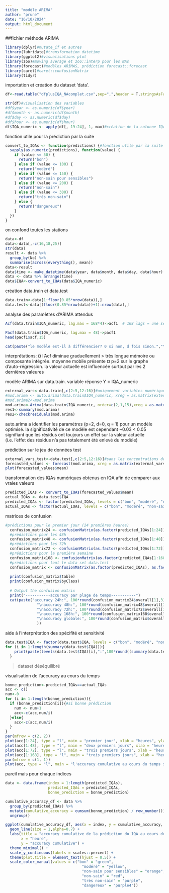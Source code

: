 ---
title: "modèle ARIMA"
author: "prune"
date: "16/10/2024"
output: html_document
---

##fichier méthode ARIMA

```{r}
library(dplyr)#mutate_if et autres
library(lubridate)#transformation datetime
library(ggplot2)#visualisations plot
library(zoo)#moving average et zoo::interp pour les NAs
library(forecast)#modèles ARIMAS, prédiction forecast::forecast
library(caret)#caret::confusionMatrix
library(tidyr)
```

importation et création du dataset 'data'.
```{r}
df<-read.table("dfplusIQA_NAcomplet.csv",sep=",",header = T,stringsAsFactors = T)#nom du fichier avec NAs imputés, toutes colonnes créées| s'assurer que le jeu de données s'appelle df

str(df)#visualisation des variables
#df$year <- as.numeric(df$year)
#df$month <- as.numeric(df$month)
#df$day <- as.numeric(df$day)
#df$hour <- as.numeric(df$hour)
df$IQA_numeric <- apply(df[, 19:24], 1, max)#création de la colonne IQA_numeric à partir des IQA individuelles
```

fonction utile pour la prédiction par la suite
```{r}
convert_to_IQAs <- function(predictions) {#fonction utile par la suite
  sapply(as.numeric(predictions), function(value) {
    if (value <= 50) {
      return("bon")
    } else if (value <= 100) {
      return("modéré")
    } else if (value <= 150) {
      return("non-sain pour sensibles")
    } else if (value <= 200) {
      return("non-sain")
    } else if (value <= 300) {
      return("très non-sain")
    } else {
      return("dangereux")
    }
  })
}
```

on confond toutes les stations
```{r}
data<-df
data<-data[,-c(16,18,25)]
str(data)
result <- data %>%
  group_by(No) %>%                        
  summarise(across(everything(), mean))    
data<-result
data$time <- make_datetime(data$year, data$month, data$day, data$hour)
data <- data %>% arrange(time)
data$IQA<-convert_to_IQAs(data$IQA_numeric)
```

création data.train et data.test
```{r}
data.train<-data[1:floor(0.85*nrow(data)),]
data.test<-data[(floor(0.85*nrow(data))+1):nrow(data),]
```

analyse des paramètres d'ARIMA attendus
```{r}
Acf(data.train$IQA_numeric, lag.max = 168*4)->acf1  # 168 lags = une semaine 

Pacf(data.train$IQA_numeric, lag.max = 48)->pacf1
head(pacf1$acf,15)

cat(paste("le modèle est-il à différencier? 0 si non, d fois sinon.","\nd =", ndiffs(data.train$IQA_numeric)))

```
interprétations: 
  ¤ l'Acf diminue graduellement > très longue mémoire ou composante intégrée. moyenne mobile présente
  ¤ p=2 sur le graphe d'auto-régression. la valeur actuelle est influencée surtout par les 2 dernières valeures


modèle ARIMA sur data.train. variable réponse Y = IQA_numeric
```{r}
external_vars<-data.train[,c(2:5,12:16)]#uniquement variables numériques (!colonne 16)
#mod.arima <- auto.arima(data.train$IQA_numeric, xreg = as.matrix(external_vars))
#mod.arima2<-mod.arima
mod.arima<-Arima(data.train$IQA_numeric, order=c(2,1,15),xreg = as.matrix(external_vars))
res1<-summary(mod.arima)
res2<-checkresiduals(mod.arima)
```
auto.arima a identifier les paramètres (p=2, d=0, q = 1) pour un modèle optimisé.
la significativité de ce modèle est cependant ~0.03 < 0.05 signifiant que les résidus ont toujours un effet sur la valeur actuelle (i.e. l'effet des résidus n'a pas totalement été enlevé du modèle)

prédiction sur le jeu de données test
```{r}
external_vars_test<-data.test[,c(2:5,12:16)]#sans les concentrations de polluants
forecasted_values <- forecast(mod.arima, xreg = as.matrix(external_vars_test))
plot(forecasted_values$mean)
```
transformation des IQAs numériques obtenus en IQA afin de comparer aux vraies valeurs
```{r}
predicted_IQAs <- convert_to_IQAs(forecasted_values$mean)
actual_IQAs <- data.test$IQA
predicted_IQAs <- factor(predicted_IQAs, levels = c("bon", "modéré", "non-sain pour sensibles", "non-sain", "très non-sain", "dangereux"))
actual_IQAs <- factor(actual_IQAs, levels = c("bon", "modéré", "non-sain pour sensibles", "non-sain", "très non-sain", "dangereux"))
```

matrices de confusion
```{r, warning=FALSE}
#prédictions pour le premier jour (24 premières heures)
  confusion_matrix24 <- confusionMatrix(as.factor(predicted_IQAs[1:24]), as.factor(actual_IQAs[1:24]))
  #prédictions pour les 48h
  confusion_matrix48 <- confusionMatrix(as.factor(predicted_IQAs[1:48]), as.factor(actual_IQAs[1:48]))
  #prédictions pour les 72h
  confusion_matrix72 <- confusionMatrix(as.factor(predicted_IQAs[1:72]), as.factor(actual_IQAs[1:72]))
  #prédictions pour la première semaine
  confusion_matrix168 <- confusionMatrix(as.factor(predicted_IQAs[1:168]), as.factor(actual_IQAs[1:168]))
  #prédictions pour tout le data set data.test
  confusion_matrix <- confusionMatrix(as.factor(predicted_IQAs), as.factor(actual_IQAs))
  
  print(confusion_matrix$table)
  print(confusion_matrix$byClass)
  
  # Output the confusion matrix
  print("-----------accuracy par plage de temps-----------")
  cat(paste("accuracy 24h:", 100*round(confusion_matrix24$overall[1],3),"%",
              "\naccuracy 48h:", 100*round(confusion_matrix48$overall[1],3),"%",
              "\naccuracy 72h:", 100*round(confusion_matrix72$overall[1],3),"%",
              "\naccuracy 168h:", 100*round(confusion_matrix168$overall[1],3),"%",
              "\naccuracy globale:", 100*round(confusion_matrix$overall[1],3),"%"
              ))
```
aide à l'interprétation des spécifité et sensitivité
```{r}
data.test$IQA <- factor(data.test$IQA, levels = c("bon", "modéré", "non-sain pour sensibles", "non-sain", "très non-sain", "dangereux"))
for (i in 1:length(summary(data.test$IQA))){
    print(paste(levels(data.test$IQA)[i],":",100*round((summary(data.test$IQA)[i]/length(data.test$IQA)),2),"%"))
  }
```
>dataset déséquilibré

visualisation de l'accuracy au cours du temps
```{r}
bonne_prediction<-predicted_IQAs==actual_IQAs
acc <- c()
num<-0
for (i in 1:length(bonne_prediction)){
  if (bonne_prediction[i]){#si bonne prédiction
    num <- num+1
    acc<-c(acc,num/i)
  }else{
    acc<-c(acc,num/i)
  }
}
par(mfrow = c(2, 2))
plot(acc[1:24], type = "l", main = "premier jour", xlab = "heures", ylab = "accuracy")
plot(acc[1:48], type = "l", main = "deux premiers jours", xlab = "heures", ylab = "accuracy")
plot(acc[1:72], type = "l", main = "trois premiers jours", xlab = "heures", ylab = "accuracy")
plot(acc[1:168], type = "l", main = "trois premiers jours", xlab = "heures", ylab = "accuracy")
par(mfrow = c(1, 1))
plot(acc, type = "l", main = "l'accuracy cumulative au cours du temps sur tout le dataset data.test", xlab = "heures", ylab = "accuracy")
```
pareil mais pour chaque indices
```{r}
data <- data.frame(index = 1:length(predicted_IQAs), 
                   predicted_IQAs = predicted_IQAs, 
                   bonne_prediction = bonne_prediction)

cumulative_accuracy_df <- data %>%
  group_by(predicted_IQAs) %>%
  mutate(cumulative_accuracy = cumsum(bonne_prediction) / row_number()) %>%
  ungroup()

ggplot(cumulative_accuracy_df, aes(x = index, y = cumulative_accuracy, color = predicted_IQAs)) +
  geom_line(size = 1,alpha=0.7) + 
  labs(title = "accuracy cumulative de la prédiction du IQA au cours du temps par niveau",
       x = "heure",
       y = "accuracy cumulative") +
  theme_minimal() +
  scale_y_continuous(labels = scales::percent) + 
  theme(plot.title = element_text(hjust = 0.5)) +
  scale_color_manual(values = c("bon" = "green", 
                                  "modéré" = "yellow", 
                                  "non-sain pour sensibles" = "orange", 
                                  "non-sain" = "red", 
                                  "très non-sain" = "purple", 
                                  "dangereux" = "purple4"))
```
```{r}

```
















